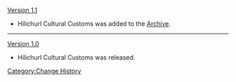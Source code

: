 [[Version 1.1]]
*Hilichurl Cultural Customs was added to the [[Archive]].
----
[[Version 1.0]]
*Hilichurl Cultural Customs was released.
<noinclude>[[Category:Change History]]</noinclude>